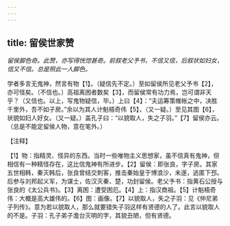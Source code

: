 ```yaml
---
---
---
```

title: 留侯世家赞
---



*留侯脚色奇。此赞，亦写得恍惚甚奇。前叙老父予书，不信又信，后叙状如妇女，信又不信。总是照此一人脚色。*

学者多言无鬼神，然言有物【1】。（疑信先不定。）至如留侯所见老父予书【2】，亦可怪矣。（不信也。）高祖离困者数矣【3】，而留侯常有功力焉，岂可谓非天乎？（又信也。以上，写鬼物疑信，毕。）上曰【4】：“夫运筹策帷帐之中，决胜千里外，吾不如子房。”余以为其人计魁梧奇伟【5】，（又一疑。）至见其图【6】，状貌如妇人好女。（又一疑。）盖孔子曰：“以貌取人，失之子羽。”【7】留侯亦云。（总是不能定留侯人物，意在笔外。）

【注释】

【1】物：指精灵、怪异的东西。当时一些唯物主义思想家，虽不信真有鬼神，但相信有一种精怪存在，这比信鬼神有所进步。【2】留侯：即张良，字子房。其家五世相韩，秦灭韩后，张良曾结交刺客，推击秦始皇于博浪沙，未遂，逃匿下邳。后参与刘邦起义军，为谋士，佐汉灭秦、楚，功封留侯。老父予书：指黄石公授与张良的《太公兵书》。【3】离困：遭受困厄。【4】上：指汉商祖。【5】计魁梧奇伟：大概是高大雄伟的。【6】图：画像。【7】以貌取人，失之子羽：见《仲尼弟子列传》。意为若以貌取人，那么就要错失子羽这样有贤德的人了。此言以貌取人的不是。子羽：孔子弟子澹台灭明的字，其貌丑陋，但有贤德。
